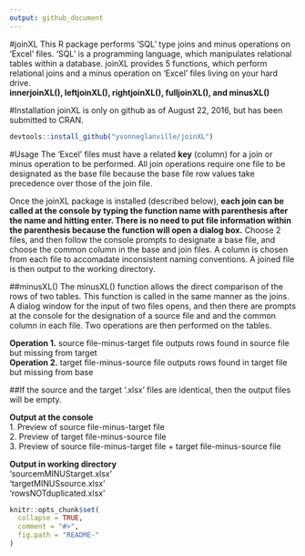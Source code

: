 ```yaml
---
output: github_document
---
```


<!-- README.md is generated from README.Rmd. Please edit that file -->
#joinXL 
This R package performs 'SQL' type joins and minus operations on 'Excel' files.
'SQL' is a programming language, which manipulates relational tables within a database.
joinXL provides 5 functions, which perform relational joins and a minus operation 
on 'Excel' files living on your hard drive.    
**innerjoinXL(), leftjoinXL(), rightjoinXL(), fulljoinXL(), and minusXL()**

#Installation
joinXL is only on github as of August 22, 2016, but  has been submitted to CRAN.
```r
devtools::install_github("yvonneglanville/joinXL")
```


#Usage
The 'Excel' files must have a related **key** (column) for a join or minus operation to be performed.
All join operations require one file to be designated as the base file because the base file row values
take precedence over those of the join file.

Once the joinXL package is installed (described below), **each join can be called at the console by typing the function 
name with parenthesis after the name and hitting enter. There is no need to put file information within the parenthesis because the function will open a dialog box.** Choose 2 files, and then follow the console prompts to designate a base file, and choose the common column in the base and join files. A column is chosen from each file to accomadate inconsistent naming conventions. A joined file is then output to the working directory.



##minusXL() 
The minusXL() function allows the direct comparison of the rows of two tables. This function is called in the same manner as the joins. A dialog window for the input of two files opens, and then there are prompts at the console for the designation of a source file and and the common column in each file. Two operations are then performed on the tables.

**Operation 1.** source file-minus-target file outputs rows found in source file but missing from target    
**Operation 2.** target file-minus-source file outputs rows found in target file but missing from base

##If the source and the target '.xlsx' files are identical, then the output files will be empty.

**Output at the console**   
1. Preview of source file-minus-target file   
2. Preview of target file-minus-source file   
3. Preview of source file-minus-target file + target file-minus-source file   

**Output in working directory**   
'sourcemMINUStarget.xlsx'   
'targetMINUSsource.xlsx'   
'rowsNOTduplicated.xlsx'   






```r
knitr::opts_chunk$set(
  collapse = TRUE,
  comment = "#>",
  fig.path = "README-"
)
```
